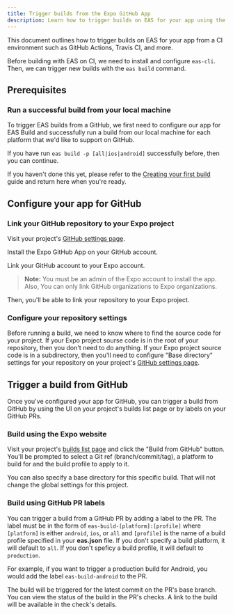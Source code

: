```yaml
---
title: Trigger builds from the Expo GitHub App
description: Learn how to trigger builds on EAS for your app using the Expo GitHub App.
---
```



This document outlines how to trigger builds on EAS for your app from a CI environment such as GitHub Actions, Travis CI, and more.

Before building with EAS on CI, we need to install and configure `eas-cli`. Then, we can trigger new builds with the `eas build` command.

## Prerequisites

### Run a successful build from your local machine

To trigger EAS builds from a GitHub, we first need to configure our app for EAS Build and successfully run a build from our local machine for each platform that we'd like to support on GitHub.

If you have run `eas build -p [all|ios|android]` successfully before, then you can continue.

If you haven't done this yet, please refer to the [Creating your first build](setup.mdx) guide and return here when you're ready.

## Configure your app for GitHub

### Link your GitHub repository to your Expo project

Visit your project's [GitHub settings
page](https://expo.dev/accounts/[account]/projects/[projectName]/github).

<ImageSpotlight
  alt="The project GitHub settings page"
  src="/static/images/eas-build/build-from-github/project-github-page.png"
/>

Install the Expo GitHub App on your GitHub account.

<ImageSpotlight
  alt="The GitHub app installation UI"
  src="/static/images/eas-build/build-from-github/install-github-app.png"
/>

Link your GitHub account to your Expo account.

> **Note:** You must be an admin of the Expo account to install the app. Also, You can only link GitHub
> organizations to Expo organizations.

<ImageSpotlight
  alt="The GitHub account linking UI"
  src="/static/images/eas-build/build-from-github/link-github-account.png"
/>

Then, you'll be able to link
your repository to your Expo project.

<ImageSpotlight
  alt="The repository selector on the Expo project GitHub settings page"
  src="/static/images/eas-build/build-from-github/connect-a-repository.png"
/>

### Configure your repository settings

Before running a build, we need to know where to find the source code for your project. If your Expo
project sourse code is in the root of your repository, then you don't need to do anything. If your
Expo project source code is in a subdirectory, then you'll need to configure "Base directory"
settings for your repository on your project's [GitHub settings
page](https://expo.dev/accounts/[account]/projects/[projectName]/github).

<ImageSpotlight
  alt="The base directory input on the Expo project GitHub settings page"
  src="/static/images/eas-build/build-from-github/specify-base-directory.png"
/>

## Trigger a build from GitHub

Once you've configured your app for GitHub, you can trigger a build from GitHub by using the UI on
your project's builds list page or by labels on your GitHub PRs.

### Build using the Expo website

Visit your project's [builds list
page](https://expo.dev/accounts/[account]/projects/[projectName]/builds) and click the "Build from
GitHub" button. You'll be prompted to select a Git ref (branch/commit/tag), a platform to build
for and the build profile to apply to it.

You can also specify a base directory for this specific build. That will not change the global
settings for this project.

<ImageSpotlight
  alt="The build from GitHub UI on the Expo project builds list page"
  src="/static/images/eas-build/build-from-github/github-build-ui.png"
/>

### Build using GitHub PR labels

You can trigger a build from a GitHub PR by adding a label to the PR. The label must be in the form
of `eas-build-[platform]:[profile]` where `[platform]` is either `android`, `ios`, or `all` and
`[profile]` is the name of a build profile specified in your **eas.json** file. If you don't specify
a build platform, it will default to `all`. If you don't speficy
a build profile, it will default to `production`.

For example, if
you want to trigger a production build for Android, you would add the label `eas-build-android` to the PR.

<ImageSpotlight
  alt="A PR with the eas-build label and live status checks"
  src="/static/images/eas-build/build-from-github/eas-build-label.png"
/>

The build will be triggered for the latest commit on the PR's base branch. You can view the status
of the build in the PR's checks. A link to the build will be available in the check's details.

<ImageSpotlight
  alt="EAS Buil check details on a GitHub PR"
  src="/static/images/eas-build/build-from-github/gh-check-details.png"
/>
